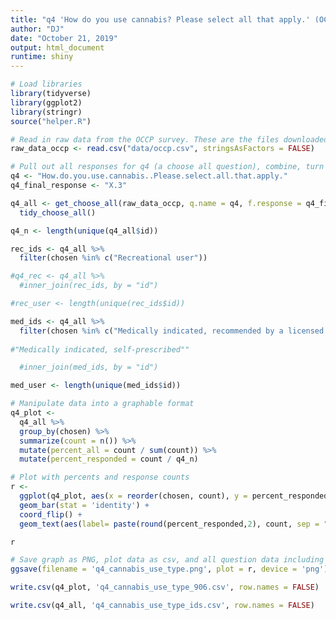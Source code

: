 ```yaml
---
title: "q4 'How do you use cannabis? Please select all that apply.' (OCCP)"
author: "DJ"
date: "October 21, 2019"
output: html_document
runtime: shiny
---
```


```r
# Load libraries
library(tidyverse)
library(ggplot2)
library(stringr)
source("helper.R")
```

```r
# Read in raw data from the OCCP survey. These are the files downloaded from survey monkey saved as a .csv
raw_data_occp <- read.csv("data/occp.csv", stringsAsFactors = FALSE)
```

```r
# Pull out all responses for q4 (a choose all question), combine, turn into a tidy data format for further processing then determine 'question n'
q4 <- "How.do.you.use.cannabis..Please.select.all.that.apply."
q4_final_response <- "X.3"

q4_all <- get_choose_all(raw_data_occp, q.name = q4, f.response = q4_final_response) %>%
  tidy_choose_all()

q4_n <- length(unique(q4_all$id))
```


```r
rec_ids <- q4_all %>% 
  filter(chosen %in% c("Recreational user"))

#q4_rec <- q4_all %>%
  #inner_join(rec_ids, by = "id")

#rec_user <- length(unique(rec_ids$id))

```

```r
med_ids <- q4_all %>% 
  filter(chosen %in% c("Medically indicated, recommended by a licensed clinical provider"))
  
#"Medically indicated, self-prescribed""

  #inner_join(med_ids, by = "id")

med_user <- length(unique(med_ids$id))
```

```r
# Manipulate data into a graphable format
q4_plot <-
  q4_all %>%
  group_by(chosen) %>%
  summarize(count = n()) %>%
  mutate(percent_all = count / sum(count)) %>%
  mutate(percent_responded = count / q4_n)
```

```r
# Plot with percents and response counts
r <- 
  ggplot(q4_plot, aes(x = reorder(chosen, count), y = percent_responded)) +
  geom_bar(stat = 'identity') +
  coord_flip() +
  geom_text(aes(label= paste(round(percent_responded,2), count, sep = "***")))

r
```

```r
# Save graph as PNG, plot data as csv, and all question data including response IDs as csv (save question n and N at end of plot file as "_x.x")
ggsave(filename = 'q4_cannabis_use_type.png', plot = r, device = 'png')

write.csv(q4_plot, 'q4_cannabis_use_type_906.csv', row.names = FALSE)

write.csv(q4_all, 'q4_cannabis_use_type_ids.csv', row.names = FALSE)
```